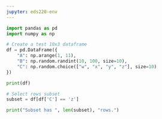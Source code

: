 ```yaml
---
jupyter: eds220-env
---
```


```python
import pandas as pd
import numpy as np

# Create a test 10x3 dataframe
df = pd.DataFrame({
    "A": np.arange(1, 11),
    "B": np.random.randint(10, 100, size=10),
    "C": np.random.choice(["w", "x", "y", "z"], size=10)
})

print(df)

# Select rows subset
subset = df[df['C'] == 'z']

print("Subset has ", len(subset), "rows.")

```

